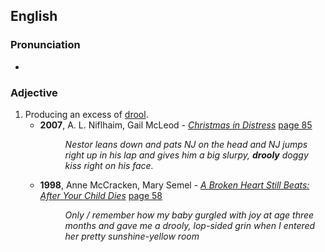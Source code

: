 ==English==

===Pronunciation===
* {{rhymes|uːli}}

===Adjective===
{{en-adj}}

# Producing an excess of [[drool]].
#* '''2007''', A. L. Niflhaim, Gail McLeod - ''[http://books.google.com/books?id=9u36ZpkXRcsC&pg=PA85&dq=drooly&lr=&sig=5C5urtEvZZpAYNWEN435HM9KrNE Christmas in Distress]'' [http://books.google.com/books?id=9u36ZpkXRcsC&pg=PA85&dq=drooly&lr=&sig=5C5urtEvZZpAYNWEN435HM9KrNE page 85]
#*: ''Nestor leans down and pats NJ on the head and NJ jumps right up in his lap and gives him a big slurpy, '''drooly''' doggy kiss right on his face.''
#* '''1998''', Anne McCracken, Mary Semel - ''[http://books.google.com/books?id=g3CfUidC03UC A Broken Heart Still Beats: After Your Child Dies]'' [http://books.google.com/books?id=g3CfUidC03UC&pg=PA58&dq=drooly&lr=&sig=YBPY3Vcin31hX-mdmOtqACXSFW8 page 58]
#*: ''Only / remember how my baby gurgled with joy at age three months and gave me a drooly, lop-sided grin when I entered her pretty sunshine-yellow room''